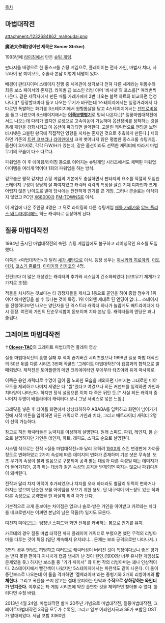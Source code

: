 [[목차]]

== 마법대작전 ==
attachment:/1232684862_mahoudai.png

'''魔法大作戦(영어판 제목은 Sorcer Striker)'''

1993년에 [[라이징]]에서 만든 [[슈팅 게임]].

판타지를 배경으로 한 종스크롤 슈팅 게임으로, 플레이어는 전사 가인, 마법사 치타, 사무라이 용 미야모토, 주술사 본남 이렇게 네명이 있다.

배경이 판타지이며 스테이지 진행 중 세계관이 생각보다 전혀 다른 세계라는 뒤통수와 최종 보스 페이서의 존재감. 라이벌 급 보스인 리빙 아머 '바시넷'의 포스를[* 여러번씩 나온다. 같은 제작사에서 만든 배틀 가레가에서 2번 나오는 블랙 하트와 비교하면 엄청나다.][* 등장할때마다 들고 나오는 무기가 바뀌는데 1스테이지에서는 일정거리에서 다다르면 폭발하는 화기를 3스테이지에서 원형톱날을 달고 4스테이지에서는 [[덴드로비움]]을 들고 나왔으며 6스테이지에서는 '''[[이족보행병기]]'''로 맞써 나온다.][* 질풍마법대작전에서도 나오는데 다리가 없지만 로켓으로 고속이동이 가능하며 옵션장비를 장착하는 것을 통해 패턴을 강화시키고 이 옵션이 파괴되면 발악한다. 고블린 캐릭터으로 엔딩을 보면 바시넷은 고블린 왕국에 직접적인 영향을 끼치는 존재인 것으로 추측하게 만든다.] 제외하면 기존의 [[트윈 코브라]]나 [[라이덴]]에서 크게 벗어나지 않은 평범한 종스크롤 슈팅게임. 옵션이 3가지로, 각각 F/W/H가 있는데, 같은 옵션이라도 선택한 캐릭터에 따라서 마법무기의 모습이 다소 다르다.

파워업은 이 후 에이팅/라이징 등으로 이어지는 슈팅게임 시리즈에서도 채택된 파워업 아이템을 여러개 먹어야 1회의 파워업을 하는 방식.

겉모습은 평작 같지만 슈팅 게임의 기본에도 충실하면서 판타지의 요소를 적절히 도입한 스테이지 구성이 상당히 잘 짜여져있고 캐릭터 각각의 특징을 살린 기체 디자인과 크게 어렵지 않은 난이도로 발매 당시에는 잔잔하게 인기를 끈 게임. 그러나 콘솔로는 이식되지 않았고 PC인 [[X68000]]과 [[FM-TOWNS]]로 이식.

이 게임에 나온 주인공 4명은 그 뒤로 라이징의 다른 슈팅게임 [[배틀 가레가]]와 [[암드 폴리스 배트라이더]]에도 히든 캐릭터로 등장하게 된다.

== 질풍 마법대작전 == 
1994년 출시된 마법대작전의 속편. 슈팅 게임임에도 불구하고 레이싱적인 요소를 도입했다.

이쪽은 <마법대작전>과 달리 [[세가 새턴]]으로 이식. 등장 성우는 [[이시카와 히로아키]], [[이토 미키]], [[코스기 쥬로타]], [[아이카와 리카코]]의 4명.

전편보다 더 많은 개성있는 캐릭터의 추가와 시스템이 간소화되었다.(보조무기 체계가 2가지로 조정)

적들을 처치하는 것보다는 타 경쟁자들을 제치고 1등으로 골인을 하여 종합 점수가 1위여야 해피엔딩을 볼 수 있다는 것이 특징. 1위 이외엔 제대로 된 엔딩이 없다... 스테이지를 진행하다보면 나오는 양탄자를 탄 엑스트라 캐릭터 하나가 놀랍게도 배트라이더에 다시 등장. 여전히 가인의 단순무식함이 돋보이며 치타 본남 등. 캐릭터들의 엔딩은 꽤나 즐겁다.

== 그레이트 마법대작전 ==
{{{#!html
<script type="text/javascript" src="http://ext.nicovideo.jp/thumb_watch/sm272964"></script><noscript><a href="http://www.nicovideo.jp/watch/sm272964">【ニコニコ動画】グレート魔法大作戦 1コインクリア 80298730pts</a></noscript>
}}}
↑'''[[Clover-TAC]]'''의 그레이트 마법대작전 플레이 영상

질풍 마법대작전의 흥행 실패 후 맥이 끊겨버린 시리즈였으나 1999년 질풍 마법 대작전의 50년 뒤를 다룬 시리즈 3번째 작품인 '그레이트 마법대작전'이 캡콤과의 합작으로 발매되었다. 제작진은 토아플랜의 메인 크리에이터인 우에무라 타츠야와 유게 마사히로.

이쪽은 용인 캐릭터로 수명이 길어 좀 노화한 모습을 제외하면 나머지는 그대로인 미야모토를 제외하고 나머지 세명은 다 "짤"렸다고 여겼으나 히든 커맨드를 입력하면 가인과 치타양이 나타난다. 하지만 정식 설정으론 이미 다 죽은 뒤인 듯.[* 사실 히든 캐릭터 중 나머지 두명이 배틀라이더 캐릭터다 보니 그냥 서비스로 넣은 느낌.]

크레딧을 넣은 후 타이틀 화면에서 상상좌하하우 ABABA를 입력하고 화면이 넘어가기 전에 시작 버튼을 입력하면 히든 캐릭터로 가인과 치타, 그리고 배트라이더 캐릭터 2명이 선택 가능하다.

참고로 히든 캐릭터들은 능력치를 이상하게 설명한다. 원래 스피드, 파워, 레인지, 봄 순으로 설명하지만 가인은 데인저, 하트, 래피드, 스피드 순으로 설명한다.

시스템 적으로는 전작 <질풍 마법대작전>과 달리 오히려 [[19XX]]의 스킨 변경판에 가까울 정도로 변화하였고 2가지 속성에 따른 데미지의 변화가 존재하며 기본 샷은 무속성. 보조 무기의 속성이 불과 얼음으로 구분되며 공격 받는 대상과 다른 속성일 때는 데미지가 더 들어가지만, 공격 하는 대상과 같은 속성의 공격을 받게되면 죽지는 않으나 파워다운이 돼버린다.

전작과 달리 챠지 어택이 추가되었으나 챠지를 오래 하더라도 별달리 위력이 변하거나 하지는 않으며 단순한 보물 아이템을 모으기 위한 용도.
단 내구력이 어느정도 있는 적과 다른 속성으로 공격했을 땐 확실히 위력 차가 난다.

기본적으로 크게 돋보이는 차이점은 없으나 솔로-방은 가인을 이어받고 카르테는 치타를 네크로멘서는 어쩌면 본남의 남은 작품(?) 일지도 모른다.

여전히 미야모토는 엄청난 스피드와 화면 전체를 커버하는 봄으로 인기를 유지.

카르테의 경우 질풍 마법 대작전 까지 플레이어 캐릭터로 부렸으면 했던 무적의 리빙아머를 다루는 것이 특징.(일단 계속해서 유지되니... 문제는 보조 공격으로만 나타나서..)

3편의 경우 엔딩도 허망하고 여러모로 캐릭터성이 버려진 것이 특징이다보니 좋은 평가는 받지 못한 편이다.지나치게 캡콤 냄새가 난 것이 원인.(19XX랑 너무 유사한 게임성도 문제였을 듯.) 하지만 보스들 중 "기가 페이서" 와 이번 작의 리빙아머는 꽤나 인상적이다. 2스테이지에서 빨간색이 나왔지만 5스테이지에서는 파란색도 같이 나온다. 이 둘이 중간보스로 나오는데 이 둘을 격파하면 '겔베라이져'라는 중형기와 2개의 리빙아머와 '''합체한다.''' 그리고 폭탄을 쓰지 않고는 절대 못피하는 탄막과 '''수직으로 상하강하는 와인더가 반겨준다.''' 이후로는 타 게임 시리즈에 약간 출연한 것을 제외하면 찾아볼 수 없다. 틀리다면 수정 바람.

2013년 4월 24일. 마법대작전 발매 20주년 기념으로 마법대작전, 질풍마법대작전, 그레이트마법대작전 3작품 모두가 수록된, 그리고 일부 어레인지곡과 SE가 포함된 OST가 발매되었다. 세금 포함 3360엔.
